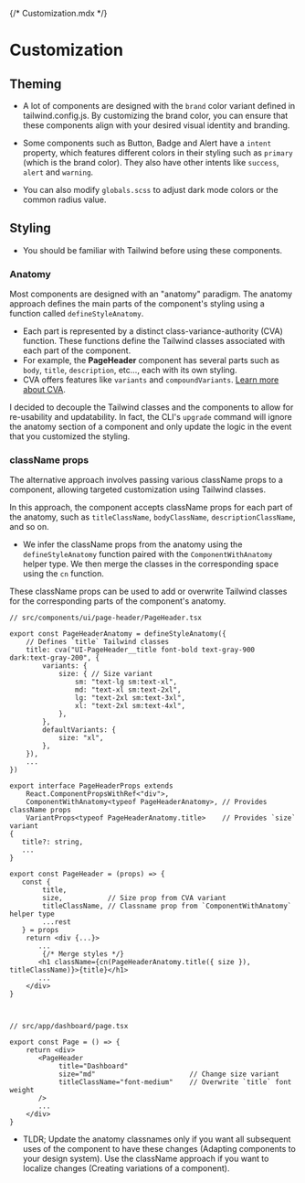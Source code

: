{/* Customization.mdx */}



<Meta
    title="Customization"
/>

# Customization

## Theming

- A lot of components are designed with the `brand` color variant defined in tailwind.config.js.
By customizing the brand color, you can ensure that these components align with your desired visual identity and branding.

- Some components such as Button, Badge and Alert have a `intent` property, which features different colors in their styling such as `primary` (which is the brand color).
They also have other intents like `success`, `alert` and `warning`.

- You can also modify `globals.scss` to adjust dark mode colors or the common radius value.


## Styling

- You should be familiar with Tailwind before using these components.

### Anatomy

Most components are designed with an "anatomy" paradigm. The anatomy approach defines the main parts of the component's styling using a function called `defineStyleAnatomy`.<br/>
- Each part is represented by a distinct class-variance-authority (CVA) function. These functions define the Tailwind classes associated with each part of the component.
- For example, the **PageHeader** component has several parts such as `body`, `title`, `description`, etc..., each with its own styling.
- CVA offers features like `variants` and `compoundVariants`. [Learn more about CVA](https://cva.style/docs/getting-started).

I decided to decouple the Tailwind classes and the components to allow for re-usability and updatability.
In fact, the CLI's `upgrade` command will ignore the anatomy section of a component and only update the logic in the event that you customized the styling.


### className props

The alternative approach involves passing various className props to a component, allowing targeted customization using Tailwind classes.

In this approach, the component accepts className props for each part of the anatomy, such as `titleClassName`, `bodyClassName`, `descriptionClassName`, and so on.
- We infer the className props from the anatomy using the `defineStyleAnatomy` function paired with the `ComponentWithAnatomy` helper type. We then merge the classes in the corresponding space using the
`cn` function.

These className props can be used to add or overwrite Tailwind classes for the corresponding parts of the component's anatomy.

```tsx
// src/components/ui/page-header/PageHeader.tsx

export const PageHeaderAnatomy = defineStyleAnatomy({
    // Defines `title` Tailwind classes
    title: cva("UI-PageHeader__title font-bold text-gray-900 dark:text-gray-200", {
        variants: {
            size: { // Size variant
                sm: "text-lg sm:text-xl",
                md: "text-xl sm:text-2xl",
                lg: "text-2xl sm:text-3xl",
                xl: "text-2xl sm:text-4xl",
            },
        },
        defaultVariants: {
            size: "xl",
        },
    }),
    ...
})

export interface PageHeaderProps extends
    React.ComponentPropsWithRef<"div">,
    ComponentWithAnatomy<typeof PageHeaderAnatomy>, // Provides className props
    VariantProps<typeof PageHeaderAnatomy.title>    // Provides `size` variant
{
   title?: string,
   ...
}

export const PageHeader = (props) => {
   const {
        title,
        size,           // Size prop from CVA variant
        titleClassName, // Classname prop from `ComponentWithAnatomy` helper type
        ...rest
   } = props
    return <div {...}>
       ...
        {/* Merge styles */}
       <h1 className={cn(PageHeaderAnatomy.title({ size }), titleClassName)}>{title}</h1>
       ...
    </div>
}



// src/app/dashboard/page.tsx

export const Page = () => {
    return <div>
       <PageHeader
            title="Dashboard"
            size="md"                       // Change size variant
            titleClassName="font-medium"    // Overwrite `title` font weight
       />
       ...
    </div>
}
```

- TLDR; Update the anatomy classnames only if you want all subsequent uses of the component to have these changes (Adapting components to your design system).
Use the className approach if you want to localize changes (Creating variations of a component).
